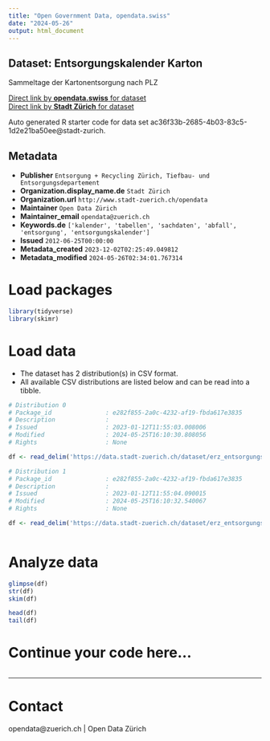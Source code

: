 ```yaml
---
title: "Open Government Data, opendata.swiss"
date: "2024-05-26"
output: html_document
---
```


## Dataset: Entsorgungskalender Karton

Sammeltage der Kartonentsorgung nach PLZ

[Direct link by **opendata.swiss** for dataset](https://opendata.swiss/de/dataset/entsorgungskalender-karton2)<br>
[Direct link by **Stadt Zürich** for dataset](https://data.stadt-zuerich.ch/dataset/erz_entsorgungskalender_karton)

Auto generated R starter code for data set ac36f33b-2685-4b03-83c5-1d2e21ba50ee@stadt-zurich.

## Metadata

- **Publisher** `Entsorgung + Recycling Zürich, Tiefbau- und Entsorgungsdepartement`
- **Organization.display_name.de** `Stadt Zürich`
- **Organization.url** `http://www.stadt-zuerich.ch/opendata`
- **Maintainer** `Open Data Zürich`
- **Maintainer_email** `opendata@zuerich.ch`
- **Keywords.de** `['kalender', 'tabellen', 'sachdaten', 'abfall', 'entsorgung', 'entsorgungskalender']`
- **Issued** `2012-06-25T00:00:00`
- **Metadata_created** `2023-12-02T02:25:49.049812`
- **Metadata_modified** `2024-05-26T02:34:01.767314`


# Load packages

```r

library(tidyverse)
library(skimr)

```

# Load data

-   The dataset has 2 distribution(s) in CSV format.
-   All available CSV distributions are listed below and can be read into a tibble.

```r

# Distribution 0
# Package_id               : e282f855-2a0c-4232-af19-fbda617e3835
# Description              : 
# Issued                   : 2023-01-12T11:55:03.008006
# Modified                 : 2024-05-25T16:10:30.808056
# Rights                   : None

df <- read_delim('https://data.stadt-zuerich.ch/dataset/erz_entsorgungskalender_karton/download/entsorgungskalender_karton_2023.csv')

# Distribution 1
# Package_id               : e282f855-2a0c-4232-af19-fbda617e3835
# Description              : 
# Issued                   : 2023-01-12T11:55:04.090015
# Modified                 : 2024-05-25T16:10:32.540067
# Rights                   : None

df <- read_delim('https://data.stadt-zuerich.ch/dataset/erz_entsorgungskalender_karton/download/entsorgungskalender_karton_2024.csv')



```

# Analyze data

```r

glimpse(df)
str(df)
skim(df)

head(df)
tail(df)

```

# Continue your code here...

```r

```

------------------------------------------------------------------------

# Contact

opendata@zuerich.ch | Open Data Zürich
